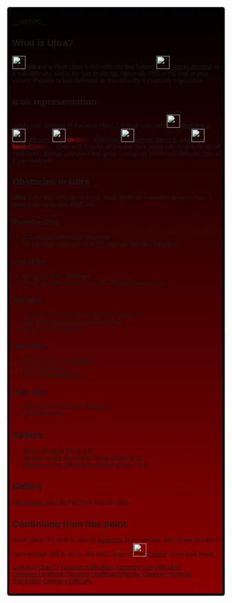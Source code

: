 <div style="box-sizing:border-box; border-radius:5px;border:5px solid black;overflow:hidden;background:linear-gradient(black, darkred); padding:0.5em;" div><div style="Font-family: Helvetica">

__NOTOC__{{Humanly Impossible}}{{Revamp}}{{NewDifficultyInfobox|image1=Ultrabetter.jpg|next=[[File:Critical.png|frameless|30x30px]] [[Critical]]|main_difficulty=[[File:Simply Beyond.jpg|frameless|30x30px]] [[Simply Beyond]]|creator(s)=Bruhshard1|date_added=4/25/2022|caption1=This.. is an impossible difficulty.|class=[[:Category:Class 5|Peak Class 5]]|type=Sub-Difficulty|previous=[[File:Simply Beyond.jpg|frameless|30x30px]] [[Simply Beyond]]|decal_id=11166505112|official_music(s)=Jetpack Joyride (1) - Main Theme|short_name=Ultr.|alt_names=Inferior, Ultimate|rating=44.5}}

== What is Ultra? ==
[[File:Inferior difficulty.PNG|frameless|30x30px]] '''Ultra''' is a Peak class 5 sub-difficulty that follows  [[File:Simply Beyond.jpg|frameless|30x30px]] [[Simply Beyond]] as a sub-difficulty, and is the last challenge (optional). This is the end of your victory. Prepare to feel defeated as this difficulty is Humanly Impossible.
== Icon representation ==
Ultra's icon consists of the basic class 7 default icon, with  [[File:MonstrousNew.jpg|30px]] [[Monstrous]], [[File:UltimateNew.jpg|30px]] [[Ultimate]], [[File:Undoable.PNG|frameless|30x30px]] <span style="background:linear-gradient(90deg,red,maroon,black); -webkit-background-clip:text !important; -webkit-text-fill-color:transparent;">Undoable</span> (Deleted)  [[File:Simply Beyond.jpg|frameless|30x30px]] [[Simply Beyond]], and [[File:Nano Collection.png|frameless|30x30px]] <span style="background:linear-gradient(90deg,red,maroon,black); -webkit-background-clip:text !important; -webkit-text-fill-color:transparent;">Nano Collection</span> (Deleted) 's icons all present here along with a carat for good measures.. Except you won't feel good coming out of this sub-difficulty, that is if you even will.

== Obstacles in Ultra ==
'''Ultra''' is the first difficulty to use a "Mars Wallhop" extended by more than 1. Start learning severe RNG, kid.

=== Baseline Ultra ===

* 235 Consecutive Moon Wallhops
* 14 stud high jump with a 0.125 stud unclimbable tightrope

=== Low Ultra ===

* Doing 1.5 Mars Wallhops
* Count to infinity in 100 seconds without saying Infinity.

=== Mid Ultra ===

* Landing on a 0.05 stud while lava is under it
* 13 stud jump on a 0,01 stud tightrope
* Doing 2 mars wallhops

=== High Ultra ===

* 20.5 stud jump (climbable)
* 19.91 stud wrap
* Do 2.5 Mars Wallhops.

=== Peak Ultra ===

* 245 consecutive Moon Wallhops.
*19.95 stud wrap.

== Towers ==

* Tower of Finale (Floor 4.5)
* Monolith of the Monolithal Finale (Floor 87.2)
*Obelisk of The Difficulty Beatdown (Floor 74.5)

== Gallery ==
<gallery>
File:Inferior difficulty.PNG|The icon for Ultra.
</gallery>

== Continuing from this point ==
Good game. It's best to now try {{Class8Difficulties|Supreme|50px}} [[Supreme]], but I can see, and I know you don't have enough skill to do so. We need to go to [[File:Critical.png|30px]] [[Critical]]. Good luck there!

{{DifficultiesNavbox}}
[[Category:Class 5]]
[[Category:Difficulties]]
[[Category:Sub-Difficulties]]
[[Category:Unofficial]]
[[Category:Unofficial Difficulty]]
[[Category:Humanly Impossible]]
[[Category:Difficulty]]